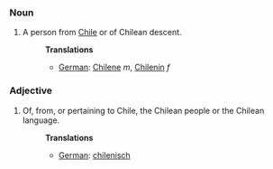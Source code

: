 ===Noun===
#A person from [[Chile]] or of Chilean descent.
#:'''Translations'''
#:*[[German]]: [[Chilene]] ''m'', [[Chilenin]] ''f''

===Adjective===
#Of, from, or pertaining to Chile, the Chilean people or the Chilean language.
#:'''Translations'''
#:*[[German]]: [[chilenisch]]